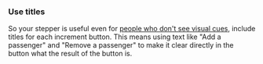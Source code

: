 ### Use titles

So your stepper is useful even for [people who don't see visual cues](/foundation/accessibility/),
include titles for each increment button.
This means using text like "Add a passenger" and "Remove a passenger"
to make it clear directly in the button what the result of the button is.
